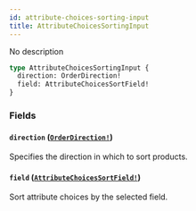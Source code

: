 ```yaml
---
id: attribute-choices-sorting-input
title: AttributeChoicesSortingInput
---
```


No description

```graphql
type AttributeChoicesSortingInput {
  direction: OrderDirection!
  field: AttributeChoicesSortField!
}
```

### Fields

#### `direction` ([`OrderDirection!`](/docs/developer/api-reference/enums/order-direction))

Specifies the direction in which to sort products.

#### `field` ([`AttributeChoicesSortField!`](/docs/developer/api-reference/enums/attribute-choices-sort-field))

Sort attribute choices by the selected field.
